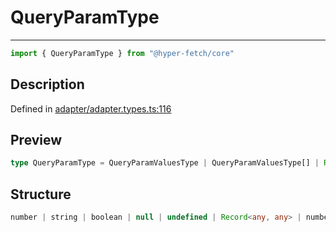 

# QueryParamType

<div class="api-docs__separator" data-reactroot="">

---

</div><div class="api-docs__import" data-reactroot="">

```ts
import { QueryParamType } from "@hyper-fetch/core"
```

</div><div class="api-docs__section">

## Description

</div><div class="api-docs__description"><span class="api-docs__do-not-parse">



</span></div><p class="api-docs__definition">

Defined in [adapter/adapter.types.ts:116](https://github.com/BetterTyped/hyper-fetch/blob/cc329b91/packages/core/src/adapter/adapter.types.ts#L116)

</p><div class="api-docs__section">

## Preview

</div><div class="api-docs__preview type single">

```ts
type QueryParamType = QueryParamValuesType | QueryParamValuesType[] | Record<string, QueryParamValuesType>;
```

</div><div class="api-docs__section">

## Structure

</div><div class="api-docs__returns">

```ts
number | string | boolean | null | undefined | Record<any, any> | number | string | boolean | null | undefined | Record<any, any>[] | Record<string, QueryParamValuesType>
```

</div>